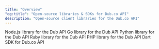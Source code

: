 ```yaml
---
title: "Overview"
"og:title": "Open-source libraries & SDKs for Dub.co API"
description: "Open-source client libraries for the Dub.co API"
---
```


<CardGroup cols={2}>
  <Card title="Node.js" icon="node-js" href="/sdks/typescript/overview">
    Node.js library for the Dub API
  </Card>
  <Card title="Go" icon="golang" href="/sdks/go/overview" iconType="brands">
    Go library for the Dub API
  </Card>
  <Card title="Python" icon="python" href="/sdks/python/overview">
    Python library for the Dub API
  </Card>
  <Card title="Ruby" icon="gem" href="/sdks/ruby/overview">
    Ruby library for the Dub API
  </Card>
  <Card title="PHP" icon="php" href="/sdks/php/overview">
    PHP library for the Dub API
  </Card>
  <Card title="Flutter (Dart)" icon="github" href="https://d.to/dart">
    Dart SDK for Dub.co API
  </Card>
</CardGroup>
